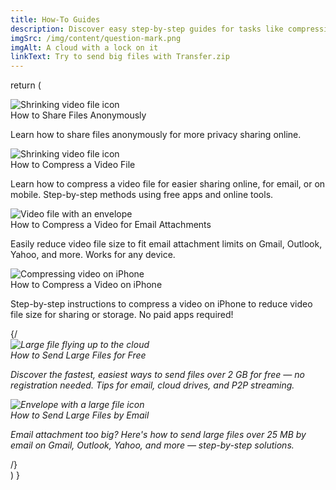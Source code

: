 ```yaml
---
title: How-To Guides
description: Discover easy step-by-step guides for tasks like compressing videos and other essential file operations to simplify your everyday workflows.
imgSrc: /img/content/question-mark.png
imgAlt: A cloud with a lock on it
linkText: Try to send big files with Transfer.zip
---
```



  return (
    <div className="space-y-8">
    <div className="relative flex items-center gap-4 p-6 rounded-xl border border-gray-300 bg-white/70 shadow hover:bg-white/90 transition min-h-[112px] overflow-hidden">
        <img
          src="/img/content/video.png"
          alt="Shrinking video file icon"
          className="absolute right-4 top-1/2 -translate-y-1/2 w-28 h-28 object-contain opacity-20 pointer-events-none select-none"
          aria-hidden="true"
        />
        <div className="relative flex-1 z-10">
          <Link href="/how-to/share-files/anonymously" className="text-lg font-semibold text-primary underline hover:opacity-80">
            How to Share Files Anonymously
          </Link>
          <p className="text-sm text-gray-600 mt-1">
            Learn how to share files anonymously for more privacy sharing online.
          </p>
        </div>
      </div>
      <div className="relative flex items-center gap-4 p-6 rounded-xl border border-gray-300 bg-white/70 shadow hover:bg-white/90 transition min-h-[112px] overflow-hidden">
        <img
          src="/img/content/video.png"
          alt="Shrinking video file icon"
          className="absolute right-4 top-1/2 -translate-y-1/2 w-28 h-28 object-contain opacity-20 pointer-events-none select-none"
          aria-hidden="true"
        />
        <div className="relative flex-1 z-10">
          <Link href="/how-to/compress-a-video" className="text-lg font-semibold text-primary underline hover:opacity-80">
            How to Compress a Video File
          </Link>
          <p className="text-sm text-gray-600 mt-1">
            Learn how to compress a video file for easier sharing online, <Link href="/how-to/compress-a-video/for-email" className="text-primary underline">for email</Link>, or <Link href="/how-to/compress-a-video/iphone" className="text-primary underline">on mobile</Link>. Step-by-step methods using free apps and online tools.
          </p>
        </div>
      </div>
      <div className="relative flex items-center gap-4 p-6 rounded-xl border border-gray-300 bg-white/70 shadow hover:bg-white/90 transition min-h-[112px] overflow-hidden">
        <img
          src="/img/content/email-video.png"
          alt="Video file with an envelope"
          className="absolute right-4 top-1/2 -translate-y-1/2 w-28 h-28 object-contain opacity-20 pointer-events-none select-none"
          aria-hidden="true"
        />
        <div className="relative flex-1 z-10">
          <Link href="/how-to/compress-a-video/for-email" className="text-lg font-semibold text-primary underline hover:opacity-80">
            How to Compress a Video for Email Attachments
          </Link>
          <p className="text-sm text-gray-600 mt-1">
            Easily reduce video file size to fit email attachment limits on Gmail, Outlook, Yahoo, and more. Works for any device.
          </p>
        </div>
      </div>
      <div className="relative flex items-center gap-4 p-6 rounded-xl border border-gray-300 bg-white/70 shadow hover:bg-white/90 transition min-h-[112px] overflow-hidden">
        <img
          src="/img/content/iphone-video.png"
          alt="Compressing video on iPhone"
          className="absolute right-4 top-1/2 -translate-y-1/2 w-28 h-28 object-contain opacity-20 pointer-events-none select-none"
          aria-hidden="true"
        />
        <div className="relative flex-1 z-10">
          <Link href="/how-to/compress-a-video/iphone" className="text-lg font-semibold text-primary underline hover:opacity-80">
            How to Compress a Video on iPhone
          </Link>
          <p className="text-sm text-gray-600 mt-1">
            Step-by-step instructions to compress a video on iPhone to reduce video file size for sharing or storage. No paid apps required!
          </p>
        </div>
      </div>
     {/*<div className="relative flex items-center gap-4 p-6 rounded-xl border border-gray-300 bg-white/70 shadow hover:bg-white/90 transition min-h-[112px] overflow-hidden">
        <img
          src="/img/content/cloud-send.png"
          alt="Large file flying up to the cloud"
          className="absolute right-4 top-1/2 -translate-y-1/2 w-28 h-28 object-contain opacity-20 pointer-events-none select-none"
          aria-hidden="true"
        />
        <div className="relative flex-1 z-10">
          <Link href="/how-to/send-large-files" className="text-lg font-semibold text-primary underline hover:opacity-80">
            How to Send Large Files for Free
          </Link>
          <p className="text-sm text-gray-600 mt-1">
            Discover the fastest, easiest ways to send files over 2 GB for free — no registration needed. Tips for email, cloud drives, and P2P streaming.
          </p>
        </div>
      </div>
      <div className="relative flex items-center gap-4 p-6 rounded-xl border border-gray-300 bg-white/70 shadow hover:bg-white/90 transition min-h-[112px] overflow-hidden">
        <img
          src="/img/content/email-send.png"
          alt="Envelope with a large file icon"
          className="absolute right-4 top-1/2 -translate-y-1/2 w-28 h-28 object-contain opacity-20 pointer-events-none select-none"
          aria-hidden="true"
        />
        <div className="relative flex-1 z-10">
          <Link href="/how-to/send-large-files/by-email" className="text-lg font-semibold text-primary underline hover:opacity-80">
            How to Send Large Files by Email
          </Link>
          <p className="text-sm text-gray-600 mt-1">
            Email attachment too big? Here's how to send large files over 25 MB by email on Gmail, Outlook, Yahoo, and more — step-by-step solutions.
          </p>
        </div>
      </div>*/}
    </div>
  )
}

<HowToList />